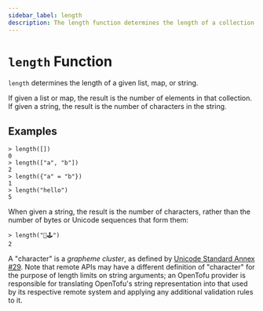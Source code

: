 ```yaml
---
sidebar_label: length
description: The length function determines the length of a collection or string.
---
```


# `length` Function

`length` determines the length of a given list, map, or string.

If given a list or map, the result is the number of elements in that collection.
If given a string, the result is the number of characters in the string.

## Examples

```
> length([])
0
> length(["a", "b"])
2
> length({"a" = "b"})
1
> length("hello")
5
```

When given a string, the result is the number of characters, rather than the
number of bytes or Unicode sequences that form them:

```
> length("👾🕹️")
2
```

A "character" is a _grapheme cluster_, as defined by
[Unicode Standard Annex #29](http://unicode.org/reports/tr29/). Note that
remote APIs may have a different definition of "character" for the purpose of
length limits on string arguments; an OpenTofu provider is responsible for
translating OpenTofu's string representation into that used by its respective
remote system and applying any additional validation rules to it.
